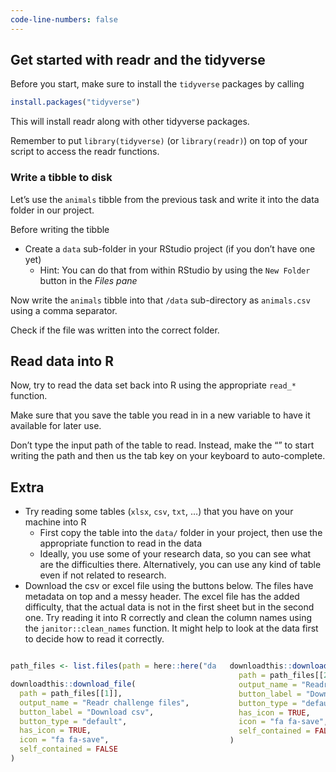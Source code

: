 ```yaml
---
code-line-numbers: false
---
```


## Get started with readr and the tidyverse

Before you start, make sure to install the `tidyverse` packages by calling

```r
install.packages("tidyverse")
```

This will install readr along with other tidyverse packages.

Remember to put `library(tidyverse)` (or `library(readr)`) on top of your script to access the readr functions.

### Write a tibble to disk

Let's use the `animals` tibble from the previous task and write it into the data folder in our project.

Before writing the tibble

- Create a `data` sub-folder in your RStudio project (if you don't have one yet)
  - Hint: You can do that from within RStudio by using the `New Folder` button in the *Files pane* 

Now write the `animals` tibble into that `/data` sub-directory as `animals.csv` using a comma separator.

Check if the file was written into the correct folder.

## Read data into R

Now, try to read the data set back into R using the appropriate `read_*` function.

Make sure that you save the table you read in in a new variable to have it available for later use.

:::{.callout-tip}

Don't type the input path of the table to read. Instead, make the "" to start writing the path and then us the tab key on your keyboard to auto-complete.

:::

## Extra

- Try reading some tables (`xlsx`, `csv`, `txt`, ...) that you have on your machine into R
  - First copy the table into the `data/` folder in your project, then use the appropriate function to read in the data
  - Ideally, you use some of your research data, so you can see what are 
  the difficulties there. Alternatively, you can use any kind of table even if not related to research.
- Download the csv or excel file using the buttons below. The files have metadata on top and a messy header. The excel file has the added difficulty, that the actual data is not in the first
  sheet but in the second one. Try reading it into R correctly and clean the column names using the `janitor::clean_names` function. It might help to look at the data first to decide 
  how to read it correctly.

:::{.columns}

::: {.column}

```r
path_files <- list.files(path = here::here("data/read_challenge/"), full.names = TRUE)

downloadthis::download_file(
  path = path_files[[1]],
  output_name = "Readr challenge files",
  button_label = "Download csv",
  button_type = "default",
  has_icon = TRUE,
  icon = "fa fa-save",
  self_contained = FALSE
)
```

:::

::: {.column}

```r
downloadthis::download_file(
  path = path_files[[2]],
  output_name = "Readr challenge files",
  button_label = "Download xlsx",
  button_type = "default",
  has_icon = TRUE,
  icon = "fa fa-save",
  self_contained = FALSE
)
```

:::

:::



